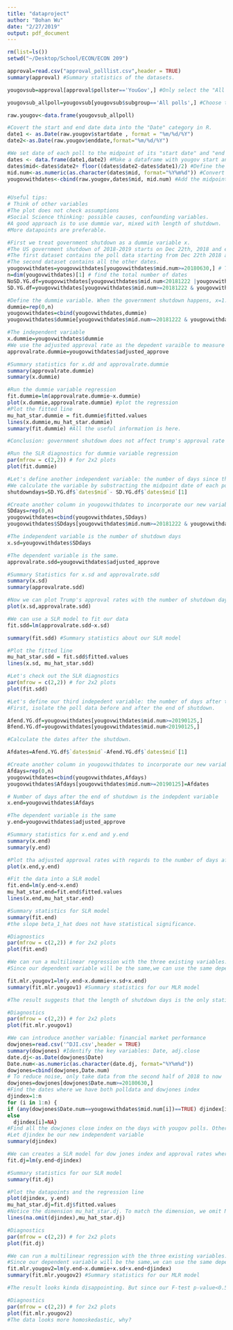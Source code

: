 ```yaml
---
title: "dataproject"
author: "Bohan Wu"
date: "2/27/2019"
output: pdf_document
---
```


```r
rm(list=ls()) 
setwd("~/Desktop/School/ECON/ECON 209")

approval=read.csv("approval_polllist.csv",header = TRUE)
summary(approval) #Summary statistics of the datasets.
```

```r
yougovsub=approval[approval$pollster=='YouGov',] #Only select the "All polls" Catergory of Yougov polls

yougovsub_allpoll=yougovsub[yougovsub$subgroup=='All polls',] #Choose the "all polls" subgroup category among all yougov subgroups 

raw.yougov<-data.frame(yougovsub_allpoll)

#Covert the start and end date data into the "Date" category in R. 
date1 <- as.Date(raw.yougov$startdate , format = "%m/%d/%Y")
date2<-as.Date(raw.yougov$enddate,format="%m/%d/%Y")

#We set date of each poll to the midpoint of its "start date" and "end date".
dates <- data.frame(date1,date2) #Make a dataframe with yougov start and end dates 
dates$mid<-dates$date2+ floor((dates$date2-dates$date1)/2) #Define the midpoint 
mid.num<-as.numeric(as.character(dates$mid, format="%Y%m%d")) #Convert the midpoint date from time series to numeric values
yougovwithdates<-cbind(raw.yougov,dates$mid, mid.num) #Add the midpoint dates data to our dataset


#Useful tips:
# Think of other variables
#The plot does not check assumptions
#Social Science thinking: possible causes, confounding variables.
#A good approach is to use dummie var, mixed with length of shutdown.
#More datapoints are preferable.

#First we treat government shutdown as a dummie variable x.
#The US government shutdown of 2018-2019 starts on Dec 22th, 2018 and ends on Jan 25th, 2018. So we split the yougov data into 2 catergories:1. dates with government shutdowns and 2. dates with no government shutdowns.
#The first dataset contains the poll data starting from Dec 22th 2018 and ending on Jan 25th 2018. 
#The second dataset contains all the other dates.
yougovwithdates=yougovwithdates[yougovwithdates$mid.num>=20180630,] # To reduce noises in our dataset, only take data from the second half of 2018 to now 
n=dim(yougovwithdates)[1] # find the total number of dates
NoSD.YG.df=yougovwithdates[yougovwithdates$mid.num<20181222 |yougovwithdates$mid.num>20190125,]
SD.YG.df=yougovwithdates[yougovwithdates$mid.num>=20181222 & yougovwithdates$mid.num<=20190125,]

#Define the dummie variable. When the government shutdown happens, x=1. When the government shutdown does not happen, x=0.Incorporate the new variable into yougovwithdates
dummie=rep(0,n)
yougovwithdates=cbind(yougovwithdates,dummie)
yougovwithdates$dummie[yougovwithdates$mid.num>=20181222 & yougovwithdates$mid.num<=20190125]=1

#The independent variable
x.dummie=yougovwithdates$dummie
#We use the adjusted approval rate as the depedent varaible to measure trump's popularity
approvalrate.dummie=yougovwithdates$adjusted_approve

#Summary statistics for x.dd and approvalrate.dummie
summary(approvalrate.dummie)
summary(x.dummie)
```

```r
#Run the dummie variable regression
fit.dummie=lm(approvalrate.dummie~x.dummie)
plot(x.dummie,approvalrate.dummie) #plot the regression
#Plot the fitted line
mu_hat_star.dummie = fit.dummie$fitted.values
lines(x.dummie,mu_hat_star.dummie)
summary(fit.dummie) #All the useful information is here. 

#Conclusion: government shutdown does not affect trump's approval rate

#Run the SLR diagnostics for dummie variable regression
par(mfrow = c(2,2)) # for 2x2 plots
plot(fit.dummie)
```

```r
#Let's define another independent variable: the number of days since the shutdown starts.
#We calculate the variable by substracting the midpoint date of each poll data point with the first date of shutdown 12/22/2018.
shutdowndays=SD.YG.df$`dates$mid`- SD.YG.df$`dates$mid`[1]

#Create another column in yougovwithdates to incorporate our new variable.
SDdays=rep(0,n)
yougovwithdates=cbind(yougovwithdates,SDdays)
yougovwithdates$SDdays[yougovwithdates$mid.num>=20181222 & yougovwithdates$mid.num<=20190125]=shutdowndays

#The independent variable is the number of shutdown days
x.sd=yougovwithdates$SDdays

#The dependent variable is the same.
approvalrate.sdd=yougovwithdates$adjusted_approve

#Summary Statistics for x.sd and approvalrate.sdd
summary(x.sd)
summary(approvalrate.sdd)
```
```r
#Now we can plot Trump's approval rates with the number of shutdown days.
plot(x.sd,approvalrate.sdd)

#We can use a SLR model to fit our data
fit.sdd=lm(approvalrate.sdd~x.sd)

summary(fit.sdd) #Summary statistics about our SLR model 

#Plot the fitted line
mu_hat_star.sdd = fit.sdd$fitted.values
lines(x.sd, mu_hat_star.sdd)

#Let's check out the SLR diagnostics
par(mfrow = c(2,2)) # for 2x2 plots
plot(fit.sdd)
```

```r
#Let's define our third indepedent variable: the number of days after the shutdown ends
#First, isolate the poll data before and after the end of shutdown.

Afend.YG.df=yougovwithdates[yougovwithdates$mid.num>=20190125,]
Bfend.YG.df=yougovwithdates[yougovwithdates$mid.num<20190125,]

#Calculate the dates after the shutdown.

Afdates=Afend.YG.df$`dates$mid`-Afend.YG.df$`dates$mid`[1]

#Create another column in yougovwithdates to incorporate our new variable.
Afdays=rep(0,n)
yougovwithdates=cbind(yougovwithdates,Afdays)
yougovwithdates$Afdays[yougovwithdates$mid.num>=20190125]=Afdates

# Number of days after the end of shutdown is the indepdent variable 
x.end=yougovwithdates$Afdays

#The dependent variable is the same
y.end=yougovwithdates$adjusted_approve

#Summary statistics for x.end and y.end
summary(x.end)
summary(y.end)
```

```r
#Plot tha adjusted approval rates with regards to the number of days after shutdown ended
plot(x.end,y.end)

#Fit the data into a SLR model
fit.end=lm(y.end~x.end)
mu_hat_star.end=fit.end$fitted.values
lines(x.end,mu_hat_star.end)

#Summary statistics for SLR model
summary(fit.end)
#the slope beta_1_hat does not have statistical significance.

#Diagnostics
par(mfrow = c(2,2)) # for 2x2 plots
plot(fit.end)
```
```r
#We can run a multilinear regression with the three existing variables: 1. dummie variable of gov shutdown, 2. # of days of gov shutdown. 3.# of days after gov shutdown. 
#Since our dependent variable will be the same,we can use the same depedent variable in our last case.

fit.mlr.yougov1=lm(y.end~x.dummie+x.sd+x.end)
summary(fit.mlr.yougov1) #Summary statistics for our MLR model

#The result suggests that the length of shutdown days is the only statistically significant indicator of Trump's popularity among all three indep variables.

#Diagnostics
par(mfrow = c(2,2)) # for 2x2 plots
plot(fit.mlr.yougov1)
```





```r
#We can introduce another variable: financial market performance
dowjones=read.csv('^DJI.csv',header = TRUE)
summary(dowjones) #Identify the key variables: Date, adj.close
date.dj<-as.Date(dowjones$Date)
Date.num<-as.numeric(as.character(date.dj, format="%Y%m%d"))
dowjones=cbind(dowjones,Date.num)
# To reduce noise, only take data from the second half of 2018 to now 
dowjones=dowjones[dowjones$Date.num>=20180630,] 
#Find the dates where we have both polldata and dowjones index
djindex=1:n
for (i in 1:n) {
if (any(dowjones$Date.num==yougovwithdates$mid.num[i])==TRUE) djindex[i]<-dowjones$Close[which(dowjones$Date.num==yougovwithdates$mid.num[i])]
else
  djindex[i]=NA} 
#Find all the dowjones close index on the days with yougov polls. Otherwise, fill in the gap with NA's. 
#Let djindex be our new independent variable
summary(djindex)
```

```r
#We can creates a SLR model for dow jones index and approval rates where x=djindex and y=y.end. We use the same y because the approval rates we use are the same as previous models.
fit.dj=lm(y.end~djindex)

#Summary statistics for our SLR model
summary(fit.dj) 

#Plot the datapoints and the regression line
plot(djindex, y.end)
mu_hat_star.dj=fit.dj$fitted.values
#Notice the dimension mu_hat_star.dj. To match the dimension, we omit NA's in djindex and plot the new x's with y_hat's.   
lines(na.omit(djindex),mu_hat_star.dj)

#Diagnostics
par(mfrow = c(2,2)) # for 2x2 plots
plot(fit.dj)

```
```r
#We can run a multilinear regression with the three existing variables: 1. dummie variable of gov shutdown, 2. # of days of gov shutdown. 3.# of days after gov shutdown. 4. dow jones index. Dow jones index can be treated as a control variable that indicates an important omitted variable: the economy's overall performance.
#Since our dependent variable will be the same,we can use the same depedent variable in our last case.
fit.mlr.yougov2=lm(y.end~x.dummie+x.sd+x.end+djindex)
summary(fit.mlr.yougov2) #Summary statistics for our MLR model

#The result looks kinda disappointing. But since our F-test p-value<0.5, our model is still significant. 

#Diagnostics
par(mfrow = c(2,2)) # for 2x2 plots
plot(fit.mlr.yougov2)
#The data looks more homoskedastic, why?
```

